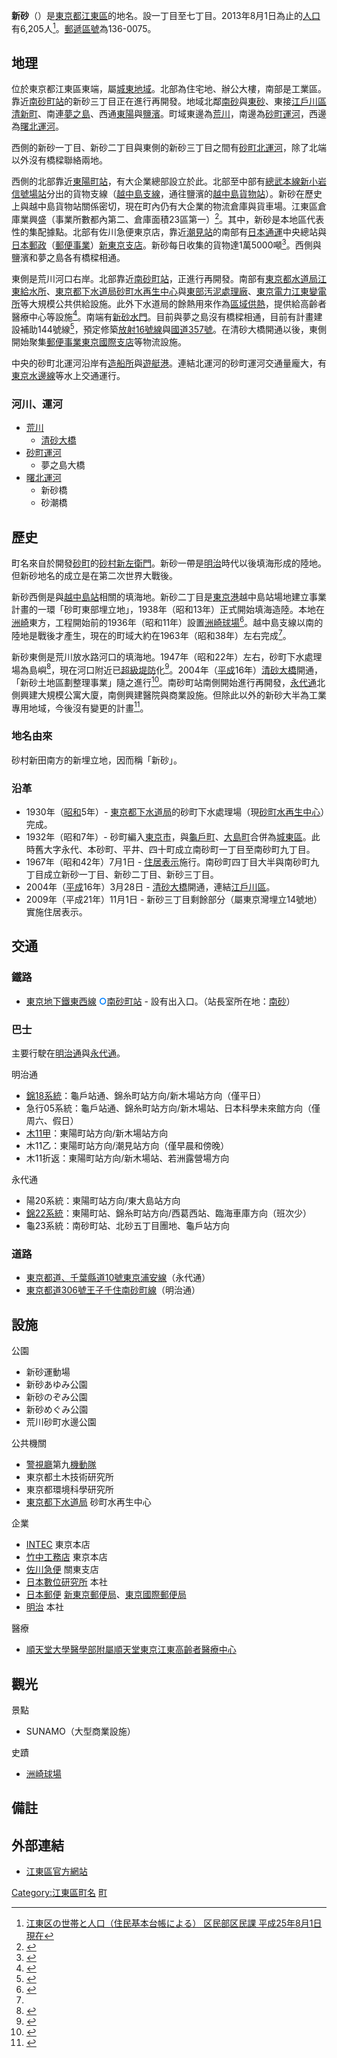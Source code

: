 {{Pathnav|日本|東京都|[[江東區_(東京都)|江東區]]|frame=1}}
{{Infobox Settlement
|official_name = 新砂
|native_name =
|settlement_type = [[町|町]]
|image_skyline = Tokyometro5000shinsunaayumikouen.JPG
|imagesize = 250px
|image_caption = 新砂あゆみ公園的5000系
|image_flag =
|image_seal =
| image_map =
| map_caption =
|subdivision_type = [[國家|國家]]
|subdivision_name = [[File:Flag_of_Japan.svg|border]] [[日本|日本]]
|subdivision_type1 = [[都道府縣|都道府縣]]
|subdivision_name1 = [[File:Flag_of_Tokyo_Prefecture.svg|25px]] [[東京都|東京都]]
|subdivision_type2 = [[東京都區部|特別區]]
|subdivision_name2 = [[File:Flag_of_Koto,_Tokyo.svg|25px]] [[江東區_(東京都)|江東區]]
|established_title =
|established_date =
|government_type =
|leader_title =
|leader_name =
|area_magnitude =
|area_total_sq_mi =
|area_total_km2 = 3.24
|area_land_sq_mi =
|area_land_km2 =
|area_urban_sq_mi =
|area_urban_km2 =
|area_metro_km2 =
|area_metro_sq_mi =
|population_as_of= 2013年（平成25年）8月1日
|population_footnotes =
|population_total = 6208
|population_urban =
|population_metro =
|population_density_sq_mi =
|population_density_km2 = 1915.12
| timezone = [[日本標準時間|JST]]
| utc_offset = +9
|timezone_DST =
|utc_offset_DST =
| pushpin_map = Tokyo city
|latd=35|latm=39|lats=47|latNS=N
|longd=139|longm=49|longs=53|longEW=E
|elevation_footnotes=
|elevation_m =
|elevation_ft =
|postal_code_type = [[郵遞區號|郵遞區號]]
|postal_code = 136-0075
|area_code =
|website =
|footnotes =
}}
'''新砂'''（{{jpn|j=新砂|hg=しんすな|rm=Shinsuna|f=y}}）是[[東京都|東京都]][[江東區_(東京都)|江東區]]的地名。設一丁目至七丁目。2013年8月1日為止的[[人口|人口]]有6,205人<ref>[http://www.city.koto.lg.jp/profile/koto/5353/15817/file/H25.8.pdf 江東区の世帯と人口（住民基本台帳による） 区民部区民課 平成25年8月1日現在]{{dead link|date=2017年12月 |bot=InternetArchiveBot |fix-attempted=yes }}</ref>。[[郵遞區號|郵遞區號]]為136-0075。

== 地理 ==
位於東京都江東區東端，屬[[城東區_(東京都)|城東地域]]。北部為住宅地、辦公大樓，南部是工業區。靠近[[南砂町站|南砂町站]]的新砂三丁目正在進行再開發。地域北鄰[[南砂|南砂]]與[[東砂_(江東區)|東砂]]、東接[[江戶川區|江戶川區]][[清新町|清新町]]、南連[[夢之島|夢之島]]、西通[[東陽_(江東區)|東陽]]與[[鹽濱_(江東區)|鹽濱]]。町域東邊為[[荒川_(關東)|荒川]]，南邊為[[砂町運河|砂町運河]]，西邊為[[曙北運河|曙北運河]]。

西側的新砂一丁目、新砂二丁目與東側的新砂三丁目之間有[[砂町北運河|砂町北運河]]，除了北端以外沒有橋樑聯絡兩地。

西側的北部靠近[[東陽町站|東陽町站]]，有大企業總部設立於此。北部至中部有[[總武本線|總武本線]][[新小岩信號場站|新小岩信號場站]]分出的貨物支線（[[越中島支線|越中島支線]]，通往鹽濱的[[越中島貨物站|越中島貨物站]]）。新砂在歷史上與越中島貨物站關係密切，現在町內仍有大企業的物流倉庫與貨車場。江東區倉庫業興盛（事業所數都內第二、倉庫面積23區第一）<ref>{{cite web
 |url         = http://www.sangyo-rodo.metro.tokyo.jp/monthly/sangyo/sangyo-industry-and-employment/2010/2010_2_4.pdf
 |title       = 東京の産業と雇用就業 第4章
 |date        = 2010年
 |publisher   = 東京都産業労働局
 |accessdate  = 2011年1月7日
 |deadurl     = yes
 |archiveurl  = https://web.archive.org/web/20150524202341/http://www.sangyo-rodo.metro.tokyo.jp/monthly/sangyo/sangyo-industry-and-employment/2010/2010_2_4.pdf
 |archivedate = 2015年5月24日
}}</ref>。其中，新砂是本地區代表性的集配據點。北部有佐川急便東京店，靠近[[潮見站|潮見站]]的南部有[[日本通運|日本通運]]中央總站與[[日本郵政|日本郵政]]（[[郵便事業|郵便事業]]）[[郵便事業新東京支店|新東京支店]]。新砂每日收集的貨物達1萬5000噸<ref>{{cite web
| url = http://www.tv-tokyo.co.jp/adomachi/081025/07.html
| title = 出没アド街ック天国 南砂町
| date = 2008-10-25
| publisher = テレビ東京
| accessdate = 2011年1月16日
| archive-url = https://web.archive.org/web/20100707030920/http://www.tv-tokyo.co.jp/adomachi/081025/07.html
| archive-date = 2010年7月7日
| dead-url = yes
}}</ref>。西側與鹽濱和夢之島各有橋樑相通。

東側是荒川河口右岸。北部靠近[[南砂町站|南砂町站]]，正進行再開發。南部有[[東京都水道局|東京都水道局]][[江東給水所|江東給水所]]、[[東京都下水道局|東京都下水道局]][[砂町水再生中心|砂町水再生中心]]與[[東部汚泥處理廠|東部汚泥處理廠]]、[[東京電力|東京電力]][[江東變電所|江東變電所]]等大規模公共供給設施。此外下水道局的餘熱用來作為[[區域供熱|區域供熱]]，提供給高齡者醫療中心等設施<ref>{{cite web
 |url         = http://www.gesui.metro.tokyo.jp/kanko/kankou/17s_of_tokyo/15.htm
 |title       = 東京都の下水道 - これからの下水道事業の取組方針
 |publisher   = 東京都下水道局
 |date        = 2005年
 |accessdate  = 2011年1月16日
 |deadurl     = yes
 |archiveurl  = https://web.archive.org/web/20060725202725/http://www.gesui.metro.tokyo.jp/kanko/kankou/17s_of_tokyo/15.htm
 |archivedate = 2006年7月25日
}}</ref>。南端有[[新砂水門|新砂水門]]。目前與夢之島沒有橋樑相通，目前有計畫建設補助144號線<ref>{{cite web
| url = http://www.kensetsu.metro.tokyo.jp/douro/seibirosen/kubu/h.html
| title = 優先整備路線進捗状況 區部H地區
| publisher = 東京都建設局
| accessdate = 2011年1月16日
| archive-date = 2016年7月19日
| archive-url = https://web.archive.org/web/20160719201925/http://www.kensetsu.metro.tokyo.jp/douro/seibirosen/kubu/h.html
| dead-url = no
}}</ref>，預定修築[[東京都市計畫道路幹線街路放射第16號線|放射16號線]]與[[國道357號|國道357號]]。在清砂大橋開通以後，東側開始聚集[[郵便事業東京國際支店|郵便事業東京國際支店]]等物流設施。

中央的砂町北運河沿岸有[[造船所|造船所]]與[[遊艇港|遊艇港]]。連結北運河的砂町運河交通量龐大，有[[東京水邊線|東京水邊線]]等水上交通運行。

=== 河川、運河 ===
* [[荒川_(關東)|荒川]]
** [[清砂大橋|清砂大橋]]
* [[砂町運河|砂町運河]]
** 夢之島大橋
* [[曙北運河|曙北運河]]
** 新砂橋
** 砂潮橋


== 歷史 ==
町名來自於開發[[砂町|砂町]]的[[砂村新左衛門|砂村新左衛門]]。新砂一帶是[[明治|明治]]時代以後填海形成的陸地。但新砂地名的成立是在第二次世界大戰後。

新砂西側是與[[越中島站|越中島站]]相關的填海地。新砂二丁目是[[東京港|東京港]]越中島站場地建立事業計畫的一環「砂町東部埋立地」，1938年（昭和13年）正式開始填海造陸。本地在[[洲崎_(東京都)|洲崎]]東方，工程開始前的1936年（昭和11年）設置[[洲崎球場|洲崎球場]]<ref name="goo1">{{cite web
| url = http://link.maps.goo.ne.jp/map.php?MAP=E139.49.29.054N35.39.53.550
| title = goo地図
| publisher = goo
| accessdate = 2011年1月7日
}}</ref>。越中島支線以南的陸地是戰後才產生，現在的町域大約在1963年（昭和38年）左右完成<ref name="goo1" />。

新砂東側是荒川放水路河口的填海地。1947年（昭和22年）左右，砂町下水處理場為島嶼<ref>{{cite web
| url = http://map.goo.ne.jp/map.php?MAP=E139.50.35.230N35.39.21.990
| title = goo地図
| publisher = goo
| accessdate = 2011年1月7日
}}</ref>，現在河口附近已[[堤防|超級堤防]]化<ref>{{cite web
 |url         = http://www.ktr.mlit.go.jp/arage/disaster/now/super/shinsuna.html
 |title       = 新砂地區スーパー堤防
 |publisher   = 荒川下流河川事務所
 |accessdate  = 2011年1月7日
 |deadurl     = yes
 |archiveurl  = https://web.archive.org/web/20130126160034/http://www.ktr.mlit.go.jp/arage/disaster/now/super/shinsuna.html
 |archivedate = 2013年1月26日
}}</ref>。2004年（[[平成|平成]]16年）[[清砂大橋|清砂大橋]]開通，「新砂土地區劃整理事業」隨之進行<ref>{{cite web|url = http://www.metro.tokyo.jp/INET/OSHIRASE/2004/08/20e82300.htm|title = 新砂地區に新たな複合市街地が誕生 土地區画整理事業の完了について|accessdate = 2008年7月18日|deadurl = yes|archiveurl = https://web.archive.org/web/20070824052633/http://www.metro.tokyo.jp/INET/OSHIRASE/2004/08/20e82300.htm|archivedate = 2007年8月24日}}</ref>。南砂町站南側開始進行再開發，[[永代通|永代通]]北側興建大規模公寓大廈，南側興建醫院與商業設施。但除此以外的新砂大半為工業專用地域，今後沒有變更的計畫<ref>{{cite web
 |url        = http://www.city.koto.lg.jp/open/public/masterplan/file/6syou.pdf
 |title      = 江東區都市計画マスタープラン素案 6章
 |date       = 2010-12-21
 |publisher  = 江東區都市整備部
 |accessdate = 2011年1月16日
}}{{dead link|date=2017年12月 |bot=InternetArchiveBot |fix-attempted=yes }}</ref>。

=== 地名由來 ===
砂村新田南方的新埋立地，因而稱「新砂」。

=== 沿革 ===
* 1930年（[[昭和|昭和]]5年）- [[東京都下水道局|東京都下水道局]]的砂町下水處理場（現[[砂町水再生中心|砂町水再生中心]]）完成。
* 1932年（昭和7年）- 砂町編入[[東京市|東京市]]，與[[龜戶|龜戶町]]、[[大島町_(東京府)|大島町]]合併為[[城東區_(東京都)|城東區]]。此時舊大字永代、本砂町、平井、四十町成立南砂町一丁目至南砂町九丁目。
* 1967年（昭和42年）7月1日 - [[住居表示|住居表示]]施行。南砂町四丁目大半與南砂町九丁目成立新砂一丁目、新砂二丁目、新砂三丁目。
* 2004年（[[平成|平成]]16年）3月28日 - [[清砂大橋|清砂大橋]]開通，連結[[江戶川區|江戶川區]]。
* 2009年（平成21年）11月1日 - 新砂三丁目剩餘部分（屬東京灣埋立14號地）實施住居表示。

== 交通 ==
===鐵路===
* [[東京地下鐵|東京地下鐵]][[東京地下鐵東西線|東西線]] <span style="color: #0080ff">'''○'''</span>[[南砂町站|南砂町站]] - 設有出入口。（站長室所在地：[[南砂|南砂]]）
===巴士===
主要行駛在[[明治通_(東京都)|明治通]]與[[永代通|永代通]]。
; 明治通
* [[都營巴士江東營業所|錦18系統]]：龜戶站通、錦糸町站方向/新木場站方向（僅平日）
* 急行05系統：龜戶站通、錦糸町站方向/新木場站、日本科學未來館方向（僅周六、假日）
* [[都營巴士深川營業所|木11甲]]：東陽町站方向/新木場站方向
* 木11乙：東陽町站方向/潮見站方向（僅早晨和傍晚）
* 木11折返：東陽町站方向/新木場站、若洲露營場方向
; 永代通
* 陽20系統：東陽町站方向/東大島站方向
* [[都營巴士臨海支所|錦22系統]]：東陽町站、錦糸町站方向/西葛西站、臨海車庫方向（班次少）
* 龜23系統：南砂町站、北砂五丁目團地、龜戶站方向

===道路===
* [[東京都道、千葉縣道10號東京浦安線|東京都道、千葉縣道10號東京浦安線]]（永代通）
* [[東京都道306號王子千住南砂町線|東京都道306號王子千住南砂町線]]（明治通）

== 設施 ==
; 公園
* 新砂運動場
* 新砂あゆみ公園
* 新砂のぞみ公園
* 新砂めぐみ公園
* 荒川砂町水邊公園
; 公共機關
* [[警視廳|警視廳]]第九[[機動隊|機動隊]]
* 東京都土木技術研究所
* 東京都環境科學研究所
* [[東京都下水道局|東京都下水道局]] 砂町水再生中心
; 企業
* [[INTEC|INTEC]] 東京本店
* [[竹中工務店|竹中工務店]] 東京本店
* [[佐川急便|佐川急便]] 關東支店
* [[日本數位研究所|日本數位研究所]] 本社
* [[日本郵便|日本郵便]] [[新東京郵便局|新東京郵便局]]、[[東京國際郵便局|東京國際郵便局]]
* [[明治_(企業)|明治]] 本社
; 醫療
* [[順天堂大學醫學部附屬順天堂東京江東高齡者醫療中心|順天堂大學醫學部附屬順天堂東京江東高齡者醫療中心]]

== 觀光 ==
; 景點
* SUNAMO（大型商業設施）
; 史蹟
* [[洲崎球場|洲崎球場]]

== 備註 ==
{{reflist}}

== 外部連結 ==
* [http://www.city.koto.lg.jp/ 江東區官方網站] {{Wayback|url=http://www.city.koto.lg.jp/ |date=20130723024418 }}

{{江東區的町名}}

{{DEFAULTSORT:Shinsuna}}
[[Category:江東區町名|Category:江東區町名]]
[[Category:以人名命名的日本行政區|町]]